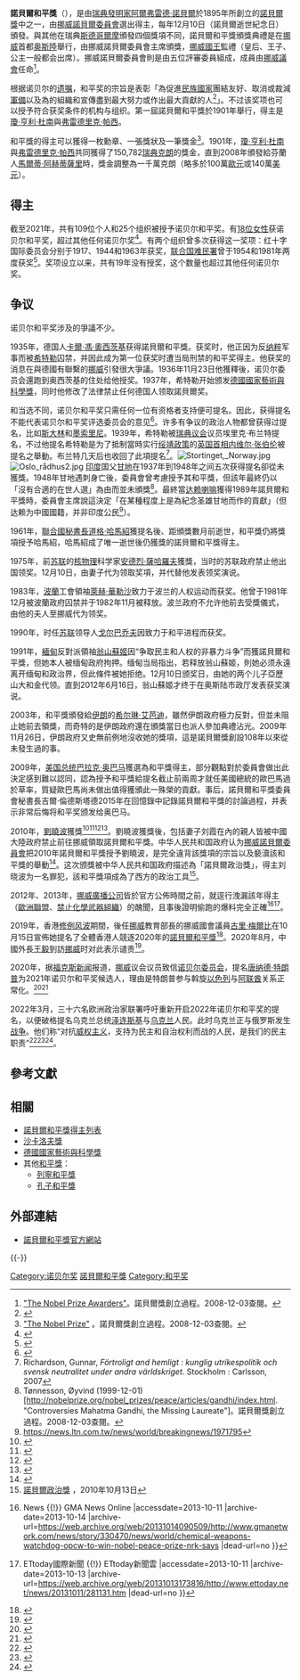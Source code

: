{{pov|time=2017-04-08T08:13:14+00:00}}
{{noteTA
|1=zh-cn:基辛格; zh-tw:季辛吉;zh-hk:基辛格;
|2=zh-cn:昂山素姬; zh-tw:翁山蘇姬;zh-hk:昂山素姬; 
|3=zh-cn:奥巴马; zh-hk:奧巴馬; zh-tw:歐巴馬;
|4=zh-cn:国际原子能机构; zh-hk:國際原子能機構; zh-tw:國際原子能總署;
|5=zh-cn:德蕾莎; zh-hk:德蘭; zh-tw:德蕾莎; 
|6=zh-cn:朝鲜; zh-hant:北韓;
|7=zh-cn:韩国; zh-hant:南韓;
|8=zh-cn:可持续发展; zh-hk:可持續發展; zh-tw:永續發展;
|9=zh-hans:昂山素季;zh-hk:昂山素姬;zh-sg:昂山舒吉;zh-tw:翁山蘇姬;
|10=zh-hans:阿尔;zh-hk:阿爾;zh-tw:艾爾;
|11=zh-hans:戈尔;zh-hk:戈爾;zh-tw:高爾;
}}
{{Infobox award
| name = 諾貝爾和平獎
| current_awards = 
| image = Friedensnobelpreis Henry Dunant 2010-07-01.jpg
| imagesize = 
| alt = 
| caption = 
| description = 為促進[[民族國家|民族國家]]團結友好、取消或裁減[[軍備|軍備]]以及為{{link-en|和平會議|Peace conference}}的組織和宣傳盡到最大努力或作出最大貢獻的人
| presenter = 挪威議會
| host = <!-- 司会 -->
| date = <!-- 開催日{{Start date|YYYY|MM|DD}} -->
| country = {{NOR}}
| location = [[奧斯陸|奧斯陸]]
| reward = <!-- 報酬 -->
| year = 1901年
| most_awards = [[紅十字國際委員會|紅十字國際委員會]]（3次）
| year2 = <!-- 最新回 -->
| holder = <!-- 最新受賞者 -->
| website = [https://www.nobelprize.org/prizes/peace/ nobelprize.org]
<!-- テレビ放送 -->
| network = <!-- 放送局 -->
| runtime = <!-- 放送時間 -->
| ratings = <!-- 視聴率 -->
| previous = 
| main = 
| next = 
}}
'''諾貝爾和平獎'''（{{lang-no|Nobels fredspris}}），是由[[瑞典|瑞典]][[發明家|發明家]][[阿爾弗雷德·諾貝爾|阿爾弗雷德·諾貝爾]]於1895年所創立的[[諾貝爾獎|諾貝爾獎]]中之一，由[[挪威诺贝尔委员会|挪威諾貝爾委員會]]選出得主，每年12月10日（諾貝爾逝世紀念日）頒發。與其他在瑞典[[斯德哥爾摩|斯德哥爾摩]]頒發四個獎項不同，諾貝爾和平獎頒獎典禮是在[[挪威|挪威]]首都[[奥斯陆|奥斯陸]]舉行，由挪威諾貝爾委員會主席頒獎，[[挪威君主列表|挪威國王]]監禮（皇后、王子、公主一般都会出席）。挪威諾貝爾委員會則是由五位評審委員組成，成員由[[挪威議會|挪威議會]]任命<ref>[http://nobelprize.org/prizes/medicine/articles/lindsten-ringertz-rev/index.html "The Nobel Prize Awarders"]。諾貝爾獎創立過程。2008-12-03查閱。</ref>。

根据诺贝尔的[[遗嘱|遗嘱]]，和平奖的宗旨是表彰「為促進[[民族國家|民族國家]]團結友好、取消或裁減[[军事技术与装备列表|軍備]]以及為{{link-en|和平會議|Peace conference}}的組織和宣傳盡到最大努力或作出最大貢獻的人<ref>{{Cite web |url=http://www.nobelprize.org/prizes/peace/ |title=The Nobel Peace Prize Awarded to 128 Nobel Laureates since 1901 |accessdate=2019-11-14 |archive-date=2019-11-15 |archive-url=https://web.archive.org/web/20191115085109/https://www.nobelprize.org/prizes/peace/ |dead-url=no }}</ref>」。不过该奖项也可以授予符合获奖条件的机构与组织。第一屆諾貝爾和平獎於1901年舉行，得主是[[亨利·杜南|瓊·亨利·杜南]]與[[弗雷德里克·帕西|弗雷德里克·帕西]]。

和平獎的得主可以獲得一枚勳章、一張獎狀及一筆獎金<ref>[http://nobelprize.org/prizes/ "The Nobel Prize"] {{Wayback|url=http://nobelprize.org/prizes/ |date=20191114153027 }}。諾貝爾獎創立過程。2008-12-03查閱。</ref>。1901年，[[亨利·杜南|瓊·亨利·杜南]]與[[弗雷德里克·帕西|弗雷德里克·帕西]]共同獲得了150,782[[瑞典克朗|瑞典克朗]]的獎金，直到2008年頒發給芬蘭人[[馬爾蒂·阿赫蒂薩里|馬爾蒂·阿赫蒂薩里]]時，獎金調整為一千萬克朗（略多於100萬[[歐元|歐元]]或140萬[[美元|美元]]）。

== 得主 ==
{{Main list|諾貝爾和平獎得主列表}}

截至2021年，共有109位个人和25个组织被授予诺贝尔和平奖。有[[諾貝爾獎女性得主列表|18位女性]]获诺贝尔和平奖，超过其他任何诺贝尔奖<ref name="NobelFactswomen">{{cite web |archivedate=2013-10-21 |archiveurl=https://web.archive.org/web/20131021145517/http://www.nobelprize.org/nobel_prizes/lists/women.html |url=http://www.nobelprize.org/nobel_prizes/lists/women.html |title=Nobel Laureates Facts - Women |publisher=Nobel Foundation |accessdate=2014-02-15 |deadurl=no }}</ref>。有两个组织曾多次获得这一奖项：红十字国际委员会分别于1917、1944和1963年获奖，[[联合国难民署|联合国难民署]]曾于1954和1981年两度获奖<ref name="NobelFacts">{{cite web |url=http://www.nobelprize.org/nobel_prizes/nobelprize_facts.html |title=Nobel Laureates Facts |publisher=Nobel Foundation |accessdate=2011-10-06 |archivedate=2013-05-30 |deadurl=yes |archiveurl=https://web.archive.org/web/20130530232738/http://www.nobelprize.org/nobel_prizes/nobelprize_facts.html }}</ref>。奖项设立以来，共有19年没有授奖，这个数量也超过其他任何诺贝尔奖。

== 争议 ==
诺贝尔和平奖涉及的爭議不少。

1935年，德国人[[卡爾·馮·奧西茨基|卡爾·馮·奧西茨基]]获得諾貝爾和平獎。获奖时，他正因为反[[纳粹|纳粹]]军事而被[[希特勒|希特勒]]囚禁，并因此成为第一位获奖时遭当局刑禁的和平奖得主。他获奖的消息在與德國有聯繫的[[挪威|挪威]]引發很大爭議。1936年11月23日他獲釋後，诺贝尔委员会還跑到奥西茨基的住处给他授奖。1937年，希特勒开始颁发[[德國國家藝術與科學獎|德國國家藝術與科學獎]]，同时他修改了法律禁止任何德国人领取諾貝爾奖。

和当选不同，诺贝尔和平奖只需任何一位有资格者支持便可提名。因此，获得提名不能代表诺贝尔和平奖评选委员会的意见<ref>{{cite web|title="Selection Process"|url=http://nobelpeaceprize.org/en_GB/nomination_committee/selection-process/|accessdate=2009-10-11|date=|publisher=Nobel Peace Prize Committee|archiveurl=https://web.archive.org/web/20090831032749/http://nobelpeaceprize.org/en_GB/nomination_committee/selection-process|archivedate=2009-08-31|deadurl=yes}}</ref>。许多有争议的政治人物都曾获得过提名，比如[[斯大林|斯大林]]和[[墨索里尼|墨索里尼]]。1939年，希特勒被[[瑞典國會|瑞典议会]]议员埃里克·布兰特提名，不过他提名希特勒是为了抵制當時实行[[绥靖政策|绥靖政策]]的[[英国首相|英国首相]][[内维尔·张伯伦|内维尔·张伯伦]]被提名之舉動。布兰特几天后也收回了此項提名<ref>Richardson, Gunnar, ''Förtroligt and hemligt : kunglig utrikespolitik och svensk neutralitet under andra världskriget''. Stockholm : Carlsson, 2007</ref>。[[File:Stortinget,_Norway.jpg|thumb]]
[[File:Oslo_rådhus2.jpg|thumb]]
[[印度|印度]]国父[[甘地|甘地]]在1937年到1948年之间五次获得提名卻從未獲獎。1948年甘地遇刺身亡後，委員會曾考慮授予其和平獎，但該年最終仍以「沒有合適的在世人選」為由而並未頒獎<ref>Tønnesson, Øyvind  (1999-12-01)[http://nobelprize.org/nobel_prizes/peace/articles/gandhi/index.html. "Controversies Mahatma Gandhi, the Missing Laureate"]{{dead link|date=2018年4月 |bot=InternetArchiveBot |fix-attempted=yes }}。諾貝爾獎創立過程。2008-12-03查閱。</ref>。最終當[[第十四世达赖喇嘛·丹增嘉措|达赖喇嘛]]獲得1989年諾貝爾和平獎時，委員會主席說這決定「在某種程度上是為紀念圣雄甘地而作的貢獻」（但达赖为中國國籍，并非印度公民<ref>https://news.ltn.com.tw/news/world/breakingnews/1971795</ref>）。

1961年，[[聯合國秘書長|聯合國秘書長]][[道格·哈馬紹|道格·哈馬紹]]獲提名後、距頒獎數月前逝世，和平獎仍將獎項授予哈馬紹，哈馬紹成了唯一逝世後仍獲獎的諾貝爾和平獎得主。

1975年，前[[苏联|苏联]]的[[核物理|核物理]]科学家[[安德烈·德米特里耶维奇·萨哈罗夫|安德烈·薩哈羅夫]]獲獎，当时的苏联政府禁止他出国领奖。12月10日，由妻子代为领取奖項，并代替他发表领奖演说。

1983年，[[波蘭|波蘭]]工會領袖[[莱赫·瓦文萨|萊赫·華勒沙]]致力于波兰的人权运动而获奖。他曾于1981年12月被波蘭政府囚禁并于1982年11月被释放。波兰政府不允许他前去受獎儀式，由他的夫人至挪威代为领奖。

1990年，时任[[苏联|苏联]]领导人[[戈尔巴乔夫|戈尔巴乔夫]]因致力于和平进程而获奖。

1991年，[[緬甸|緬甸]]反對派領袖[[翁山蘇姬|翁山蘇姬]]因“争取民主和人权的非暴力斗争”而獲諾貝爾和平獎，但她本人被缅甸政府拘押。缅甸当局指出，若释放翁山蘇姬，則她必须永遠离开缅甸和政治界，但此條件被她拒绝。12月10日颁奖日，由她的两个儿子亞歷山大和金代领。直到2012年6月16日，翁山蘇姬才终于在奥斯陆市政厅发表获奖演说。

2003年，和平獎頒發給[[伊朗|伊朗]]的[[希尔琳·艾芭迪|希尔琳·艾芭迪]]，雖然伊朗政府極力反對，但並未阻止她前去領獎，而奇特的是伊朗政府還在頒獎當日也派人參加典禮沾光。2009年11月26日，伊朗政府又史無前例地沒收她的獎項，這是諾貝爾獎創設108年以來從未發生過的事。

2009年，[[美国总统|美国总统]][[巴拉克·奥巴马|巴拉克·奥巴马]]獲選為和平獎得主，部分觀點對於委員會做出此決定感到難以認同，認為授予和平獎給提名截止前兩周才就任美國總統的歐巴馬過於草率，質疑歐巴馬尚未做出值得獲頒此一殊榮的貢獻。事后，諾貝爾和平獎委員會秘書長吉爾·倫德斯塔德2015年在回憶錄中記錄諾貝爾和平獎的討論過程，并表示非常后悔将和平奖颁发给奥巴马。

2010年，[[劉曉波|劉曉波]]獲獎<ref>{{Cite web |url=http://www.bbc.co.uk/zhongwen/trad/china/2010/10/101008_liu_nobel_preaceprize.shtml |title=異見人士劉曉波獄中獲得諾貝爾和平獎 |accessdate=2010-10-08 |archive-date=2010-10-11 |archive-url=https://web.archive.org/web/20101011090337/http://www.bbc.co.uk/zhongwen/trad/china/2010/10/101008_liu_nobel_preaceprize.shtml |dead-url=no }}</ref><ref>{{Cite web |url=http://rthk.hk/rthk/news/expressnews/news.htm?expressnews&20101008&55&703700 |title=委員會說，他們曾經受到壓力，不會因此而影響評審結果。 |accessdate=2010-10-08 |archive-date=2011-08-09 |archive-url=https://web.archive.org/web/20110809202544/http://rthk.hk/rthk/news/expressnews/news.htm?expressnews&20101008&55&703700 |dead-url=no }}</ref><ref>{{Cite web |url=http://www.rthk.org.hk/rthk/news/expressnews/20101008/news_20101008_55_703662.htm |title=多國促中國釋放劉曉波 |accessdate=2010-10-08 |archive-date=2010-10-15 |archive-url=https://web.archive.org/web/20101015091001/http://www.rthk.org.hk/rthk/news/expressnews/20101008/news_20101008_55_703662.htm |dead-url=no }}</ref><ref>{{Cite web |url=http://www.bbc.co.uk/zhongwen/trad/china/2010/10/101007_liu_xiaobo_profile.shtml |title=人物：諾貝爾和平獎得主劉曉波 |accessdate=2010-10-08 |archive-date=2010-10-11 |archive-url=https://web.archive.org/web/20101011050237/http://www.bbc.co.uk/zhongwen/trad/china/2010/10/101007_liu_xiaobo_profile.shtml |dead-url=no }}</ref>。劉曉波獲獎後，包括妻子刘霞在內的親人皆被中國大陸政府禁止前往挪威領取諾貝爾和平獎。中华人民共和国政府认为[[挪威诺贝尔委员会|挪威諾貝爾委員會]]把2010年諾貝爾和平獎授予劉曉波，是完全違背該獎項的宗旨以及褻瀆該和平獎的舉動<ref>{{Cite web |url=http://news.sina.com.cn/c/2010-10-08/185121235074.shtml |title=外交部：诺委会授予刘晓波和平奖是对该奖的亵渎 |accessdate=2010-10-08 |archive-date=2010-10-11 |archive-url=https://web.archive.org/web/20101011053256/http://news.sina.com.cn/c/2010-10-08/185121235074.shtml |dead-url=no }}</ref>。这次颁獎被中华人民共和国政府描述為「諾貝爾政治獎」，得主刘晓波为一名罪犯，該和平獎項成為了西方的政治工具<ref>[http://www.am730.com.hk/article.php?article=27089&d=1294 諾貝爾政治獎] {{Wayback|url=http://www.am730.com.hk/article.php?article=27089&d=1294 |date=20110811030636 }}，2010年10月13日</ref>。

2012年、2013年，[[挪威廣播公司|挪威廣播公司]]皆於官方公佈時間之前，就逕行洩漏該年得主（[[歐洲聯盟|歐洲聯盟]]、[[禁止化學武器組織|禁止化學武器組織]]）的醜聞，且事後證明偷跑的爆料完全正確<ref>{{Cite web |url=http://www.gmanetwork.com/news/story/330470/news/world/chemical-weapons-watchdog-opcw-to-win-nobel-peace-prize-nrk-says |title=Chemical weapons watchdog OPCW to win Nobel Peace Prize, NRK says {{!}} News {{!}} GMA News Online |accessdate=2013-10-11 |archive-date=2013-10-14 |archive-url=https://web.archive.org/web/20131014090509/http://www.gmanetwork.com/news/story/330470/news/world/chemical-weapons-watchdog-opcw-to-win-nobel-peace-prize-nrk-says |dead-url=no }}</ref><ref>{{Cite web |url=http://www.ettoday.net/news/20131011/281131.htm |title=挪威廣播公司搶先報　和平獎得主：禁止化學武器組織？ {{!}} ETtoday國際新聞 {{!}} ETtoday新聞雲 |accessdate=2013-10-11 |archive-date=2013-10-13 |archive-url=https://web.archive.org/web/20131013173816/http://www.ettoday.net/news/20131011/281131.htm |dead-url=no }}</ref>。

2019年，香港[[反送中|修例风波]]期間，後任[[挪威|挪威]]教育部長的挪威國會議員[[古里·梅尔比|古里·梅爾比]]在10月15日宣佈她提名了全體香港人競逐2020年的[[諾貝爾和平獎|諾貝爾和平獎]]<ref>{{cite news |title=香港人获提名角逐诺贝尔和平奖：争取民主自由事关全球 |url=https://www.rfi.fr/cn/%E6%B8%AF%E6%BE%B3%E5%8F%B0/20191017-%E9%A6%99%E6%B8%AF%E4%BA%BA%E8%8E%B7%E6%8F%90%E5%90%8D%E8%A7%92%E9%80%90%E8%AF%BA%E8%B4%9D%E5%B0%94%E5%92%8C%E5%B9%B3%E5%A5%96%E4%BA%89%E5%8F%96%E6%B0%91%E4%B8%BB%E8%87%AA%E7%94%B1%E4%BA%8B%E5%85%B3%E5%85%A8%E7%90%83 |publisher=RFI |date=2019-10-17 |accessdate=2020-08-30 |archive-date=2020-09-01 |archive-url=https://web.archive.org/web/20200901073427/https://www.rfi.fr/cn/%E6%B8%AF%E6%BE%B3%E5%8F%B0/20191017-%E9%A6%99%E6%B8%AF%E4%BA%BA%E8%8E%B7%E6%8F%90%E5%90%8D%E8%A7%92%E9%80%90%E8%AF%BA%E8%B4%9D%E5%B0%94%E5%92%8C%E5%B9%B3%E5%A5%96%E4%BA%89%E5%8F%96%E6%B0%91%E4%B8%BB%E8%87%AA%E7%94%B1%E4%BA%8B%E5%85%B3%E5%85%A8%E7%90%83 |dead-url=no }}</ref>。2020年8月，中國外長[[王毅|王毅]]到訪[[挪威|挪威]]时对此表示谴责<ref>{{cite news |title=被問「香港人」獲提名諾貝爾和平獎　王毅警告不要干涉 |url=https://news.rthk.hk/rthk/ch/component/k2/1546349-20200828.htm |publisher=香港電台 |date=2020-08-28 |accessdate=2020-08-30 |archive-date=2020-09-01 |archive-url=https://web.archive.org/web/20200901073501/https://news.rthk.hk/rthk/ch/component/k2/1546349-20200828.htm |dead-url=no }}</ref>。

2020年，据[[福克斯新闻|福克斯新闻]]报道，[[挪威|挪威]]议会议员{{Tsl|en|Christian_Tybring-Gjedde|克里斯蒂安·泰布林-吉德}}致信[[諾貝爾委員會|诺贝尔委员会]]，提名[[唐纳德·特朗普|唐纳德·特朗普]]为2021年诺贝尔和平奖候选人，理由是特朗普参与斡旋[[以色列|以色列]]与[[阿联酋|阿联酋]]关系正常化。<ref>{{Cite web|title=Trump nominated for Nobel Peace Prize by Norwegian official, citing Israel-UAE peace deal|url=https://www.foxnews.com/politics/trump-nominated-for-nobel-peace-prize-by-norwegian-official|accessdate=2020-09-09|author=Jon Decker|date=2020-09-09|format=|publisher=Fox News|language=en|archive-date=2020-09-09|archive-url=https://web.archive.org/web/20200909094248/https://www.foxnews.com/politics/trump-nominated-for-nobel-peace-prize-by-norwegian-official|dead-url=no}}</ref><ref>{{Cite web|title=快讯！美媒：特朗普被挪威议员提名2021年诺贝尔和平奖|url=https://3w.huanqiu.com/a/c36dc8/3zoX8t3WvXE|accessdate=2020-09-09|author=李东尧|date=2020-09-09|format=|publisher=环球网|language=zh|archiveurl=https://web.archive.org/web/20200909094810/https://3w.huanqiu.com/a/c36dc8/3zoX8t3WvXE|archivedate=2020-09-09|dead-url=no}}</ref>

2022年3月，三十六名欧洲政治家联署呼吁重新开启2022年诺贝尔和平奖的提名，以便破格提名乌克兰总统[[弗拉基米尔·泽连斯基|泽连斯基]]与[[乌克兰|乌克兰]]人民。此时乌克兰正与俄罗斯发生[[2022年俄羅斯入侵烏克蘭|战争]]。他们称“对抗[[威权主义|威权主义]]，支持为民主和自治权利而战的人民，是我们的民主职责”<ref>{{Cite web|title=歐洲36名政治家連署：重啟諾貝爾和平獎程序 提名澤連斯基與烏克蘭人|url=https://tw.news.yahoo.com/歐洲36名政治家連署-重啟諾貝爾和平獎程序-提名澤連斯基與烏克蘭人-061111462.html|access-date=2022-03-19|author=詹詠淇|date=2022-03-18|publisher=NewTalk新闻|language=zh-Hant-TW|archive-url=https://web.archive.org/web/20220319053051/https://tw.news.yahoo.com/%E6%AD%90%E6%B4%B236%E5%90%8D%E6%94%BF%E6%B2%BB%E5%AE%B6%E9%80%A3%E7%BD%B2-%E9%87%8D%E5%95%9F%E8%AB%BE%E8%B2%9D%E7%88%BE%E5%92%8C%E5%B9%B3%E7%8D%8E%E7%A8%8B%E5%BA%8F-%E6%8F%90%E5%90%8D%E6%BE%A4%E9%80%A3%E6%96%AF%E5%9F%BA%E8%88%87%E7%83%8F%E5%85%8B%E8%98%AD%E4%BA%BA-061111462.html|archive-date=2022-03-19|dead-url=no}}</ref><ref>{{Cite web|title=Global calls for Zelensky to be nominated for Nobel Peace Prize|url=https://www.independent.co.uk/news/world/europe/zelensky-nobel-peace-prize-b2039343.html|access-date=2022-03-19|date=2022-03-18|work=The Independent|language=en}}</ref><ref>{{Cite web|title=Volodymyr Zelensky should be nominated for Nobel Peace Prize—lawmakers|url=https://www.newsweek.com/volodymyr-zelensky-nominated-nobel-peace-prize-lawmakers-1689320|access-date=2022-03-19|date=2022-03-18|last=Cole|first=Brendan|work=Newsweek|language=en|archive-url=https://web.archive.org/web/20220318155107/https://www.newsweek.com/volodymyr-zelensky-nominated-nobel-peace-prize-lawmakers-1689320|archive-date=2022-03-19|dead-url=no}}</ref>。

== 參考文獻 ==
{{Reflist|30em}}

==相關==
*[[諾貝爾和平獎得主列表|諾貝爾和平獎得主列表]]
*[[沙卡洛夫獎|沙卡洛夫獎]]
*[[德國國家藝術與科學獎|德國國家藝術與科學獎]]
* 其他[[和平獎|和平獎]]：
**[[列寧和平獎|列寧和平獎]]
**[[孔子和平獎|孔子和平獎]]

== 外部連結 ==
* [http://nobelprize.org/prizes/peace/ 諾貝爾和平獎官方網站]{{Wayback|url=http://nobelprize.org/prizes/peace/ |date=20191115085109 }}

{{-}}
{{NobelPrizes}}
{{诺贝尔和平奖获得者}}

[[Category:诺贝尔奖|Category:诺贝尔奖]]
[[Category:諾貝爾和平獎|]]
[[Category:和平奖|Category:和平奖]]